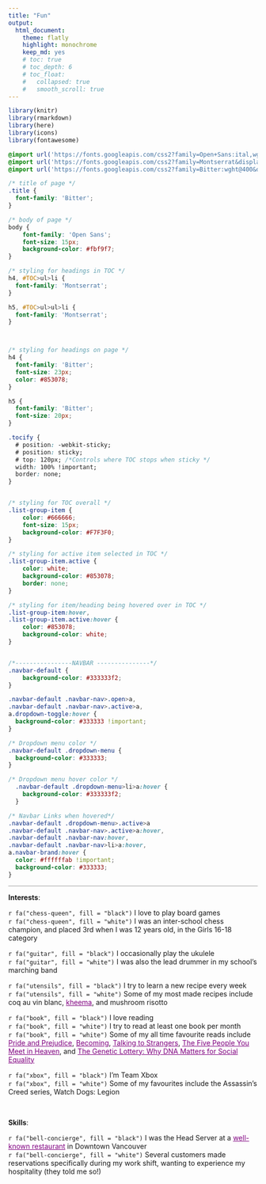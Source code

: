 ```yaml
---
title: "Fun"
output: 
  html_document: 
    theme: flatly
    highlight: monochrome
    keep_md: yes 
    # toc: true  
    # toc_depth: 6
    # toc_float: 
    #   collapsed: true 
    #   smooth_scroll: true
--- 
```


```r

library(knitr)
library(rmarkdown)
library(here)
library(icons)
library(fontawesome)

```

<style>
#TOC {
  background: url("static/TOC.png");
  background-size: contain;
  padding-top: 80px !important;
  padding-bottom: 80px !important;
  background-repeat: no-repeat;
}
</style>

<style>
a:link {
    color: purple;
}

a:visited {
    color: purple;
}

 a:hover {
    color: purple;
}

hr {
  height: 1px;
  background-color: #999999;
  border: none;
    }

</style>


```css

@import url('https://fonts.googleapis.com/css2?family=Open+Sans:ital,wght@0,300;0,400;1,400&display=swap');
@import url('https://fonts.googleapis.com/css2?family=Montserrat&display=swap');
@import url('https://fonts.googleapis.com/css2?family=Bitter:wght@400&display=swap');

/* title of page */
.title {
  font-family: 'Bitter';
}

/* body of page */
body {
    font-family: 'Open Sans';
    font-size: 15px;
    background-color: #fbf9f7;
}

/* styling for headings in TOC */
h4, #TOC>ul>li {
  font-family: 'Montserrat';
}

h5, #TOC>ul>ul>li {
  font-family: 'Montserrat';
}



/* styling for headings on page */
h4 {
  font-family: 'Bitter';
  font-size: 23px;
  color: #853078;
}

h5 {
  font-family: 'Bitter';
  font-size: 20px;
}

.tocify {
  # position: -webkit-sticky;
  # position: sticky; 
  # top: 120px; /*Controls where TOC stops when sticky */
  width: 100% !important;
  border: none;
}


/* styling for TOC overall */
.list-group-item {
    color: #666666;
    font-size: 15px;
    background-color: #F7F3F0;
}

/* styling for active item selected in TOC */
.list-group-item.active {
    color: white;
    background-color: #853078;
    border: none;
}

/* styling for item/heading being hovered over in TOC */
.list-group-item:hover, 
.list-group-item.active:hover {
    color: #853078;
    background-color: white;
}


/*----------------NAVBAR ---------------*/
.navbar-default {
    background-color: #333333f2;
}

.navbar-default .navbar-nav>.open>a, 
.navbar-default .navbar-nav>.active>a, 
a.dropdown-toggle:hover {
  background-color: #333333 !important;
}

/* Dropdown menu color */
.navbar-default .dropdown-menu {
  background-color: #333333;
}

/* Dropdown menu hover color */
  .navbar-default .dropdown-menu>li>a:hover {
    background-color: #333333f2;
  }

/* Navbar Links when hovered*/
.navbar-default .dropdown-menu>.active>a
.navbar-default .navbar-nav>.active>a:hover, 
.navbar-default .navbar-nav:hover, 
.navbar-default .navbar-nav>li>a:hover, 
a.navbar-brand:hover {
  color: #ffffffab !important;
  background-color: #333333;
}
```

***  

**Interests**:  

`r fa("chess-queen", fill = "black")`  I love to play board games  
`r fa("chess-queen", fill = "white")` I was an inter-school chess champion, and placed 3rd when I was 12 years old, in the Girls 16-18 category  

`r fa("guitar", fill = "black")` I occasionally play the ukulele  
`r fa("guitar", fill = "white")` I was also the lead drummer in my school's marching band  

`r fa("utensils", fill = "black")` I try to learn a new recipe every week  
`r fa("utensils", fill = "white")` Some of my most made recipes include coq au vin blanc, [kheema](https://www.indianhealthyrecipes.com/keema-recipe-mutton-keema-curry/), and mushroom risotto  

`r fa("book", fill = "black")` I love reading    
`r fa("book", fill = "white")` I try to read at least one book per month    
`r fa("book", fill = "white")` Some of my all time favourite reads include [Pride and Prejudice](https://www.goodreads.com/book/show/1885.Pride_and_Prejudice?ac=1&from_search=true&qid=wJPVLiJ8gY&rank=1), [Becoming](https://www.goodreads.com/book/show/38746485-becoming?ac=1&from_search=true&qid=IcUQ5yKVD8&rank=1), [Talking to Strangers](https://www.goodreads.com/book/show/43848929-talking-to-strangers?ac=1&from_search=true&qid=LFr6PNDNHS&rank=2), [The Five People You Meet in Heaven](https://www.goodreads.com/book/show/3431.The_Five_People_You_Meet_in_Heaven?ac=1&from_search=true&qid=Wr6kgBcu6B&rank=1), and [The Genetic Lottery: Why DNA Matters for Social Equality](https://www.goodreads.com/book/show/57423806-the-genetic-lottery?ac=1&from_search=true&qid=BhUqC0woxR&rank=2)   

`r fa("xbox", fill = "black")` I'm Team Xbox  
`r fa("xbox", fill = "white")` Some of my favourites include the Assassin's Creed series, Watch Dogs: Legion     

 <br>

**Skills**:  

`r fa("bell-concierge", fill = "black")` I was the Head Server at a [well-known restaurant](https://www.mumbailocal.ca/) in Downtown Vancouver  
`r fa("bell-concierge", fill = "white")` Several customers made reservations specifically during my work shift, wanting to experience my hospitality (they told me so!)




<div class="tocify-extend-page" data-unique="tocify-extend-page" style="height: 0;"></div>


